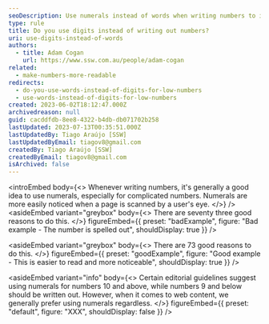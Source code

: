 ```yaml
---
seoDescription: Use numerals instead of words when writing numbers to improve readability and noticeability on your webpage.
type: rule
title: Do you use digits instead of writing out numbers?
uri: use-digits-instead-of-words
authors:
  - title: Adam Cogan
    url: https://www.ssw.com.au/people/adam-cogan
related:
  - make-numbers-more-readable
redirects:
  - do-you-use-words-instead-of-digits-for-low-numbers
  - use-words-instead-of-digits-for-low-numbers
created: 2023-06-02T18:12:47.000Z
archivedreason: null
guid: cacddfdb-8ee8-4322-b4db-db071702b258
lastUpdated: 2023-07-13T00:35:51.000Z
lastUpdatedBy: Tiago Araújo [SSW]
lastUpdatedByEmail: tiagov8@gmail.com
createdBy: Tiago Araújo [SSW]
createdByEmail: tiagov8@gmail.com
isArchived: false
---
```


<introEmbed
  body={<>
Whenever writing numbers, it's generally a good idea to use numerals, especially for complicated numbers. Numerals are more easily noticed when a page is scanned by a user's eye.
  </>}
/>
<asideEmbed
  variant="greybox"
  body={<>
    There are seventy three good reasons to do this.
  </>}
  figureEmbed={{
    preset: "badExample",
    figure: "Bad example - The number is spelled out",
    shouldDisplay: true
  }}
/>

<asideEmbed
  variant="greybox"
  body={<>
    There are 73 good reasons to do this.
  </>}
  figureEmbed={{
    preset: "goodExample",
    figure: "Good example - This is easier to read and more noticeable",
    shouldDisplay: true
  }}
/>

<asideEmbed
  variant="info"
  body={<>
    Certain editorial guidelines suggest using numerals for numbers 10 and above, while numbers 9 and below should be written out. However, when it comes to web content, we generally prefer using numerals regardless.
  </>}
  figureEmbed={{
    preset: "default",
    figure: "XXX",
    shouldDisplay: false
  }}
/>

